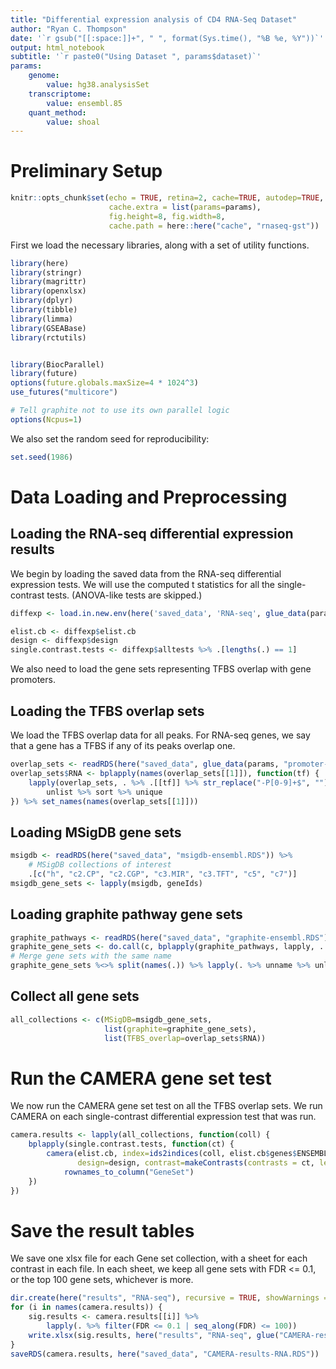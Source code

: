 ```yaml
---
title: "Differential expression analysis of CD4 RNA-Seq Dataset"
author: "Ryan C. Thompson"
date: '`r gsub("[[:space:]]+", " ", format(Sys.time(), "%B %e, %Y"))`'
output: html_notebook
subtitle: '`r paste0("Using Dataset ", params$dataset)`'
params:
    genome:
        value: hg38.analysisSet
    transcriptome:
        value: ensembl.85
    quant_method:
        value: shoal
---
```


# Preliminary Setup

```r
knitr::opts_chunk$set(echo = TRUE, retina=2, cache=TRUE, autodep=TRUE,
                      cache.extra = list(params=params),
                      fig.height=8, fig.width=8,
                      cache.path = here::here("cache", "rnaseq-gst"))
```

First we load the necessary libraries, along with a set of utility functions.

```r
library(here)
library(stringr)
library(magrittr)
library(openxlsx)
library(dplyr)
library(tibble)
library(limma)
library(GSEABase)
library(rctutils)


library(BiocParallel)
library(future)
options(future.globals.maxSize=4 * 1024^3)
use_futures("multicore")

# Tell graphite not to use its own parallel logic
options(Ncpus=1)
```

We also set the random seed for reproducibility:

```r
set.seed(1986)
```

# Data Loading and Preprocessing

## Loading the RNA-seq differential expression results

We begin by loading the saved data from the RNA-seq differential expression tests. We will use the computed t statistics for all the single-contrast tests. (ANOVA-like tests are skipped.)

```r
diffexp <- load.in.new.env(here('saved_data', 'RNA-seq', glue_data(params, '{quant_method}_{genome}_{transcriptome}-diffexp.rda')))

elist.cb <- diffexp$elist.cb
design <- diffexp$design
single.contrast.tests <- diffexp$alltests %>% .[lengths(.) == 1]
```

We also need to load the gene sets representing TFBS overlap with gene promoters.

## Loading the TFBS overlap sets

We load the TFBS overlap data for all peaks. For RNA-seq genes, we say that a gene has a TFBS if any of its peaks overlap one.

```r
overlap_sets <- readRDS(here("saved_data", glue_data(params, "promoter-tfbs-overlap_{genome}_{transcriptome}.RDS")))
overlap_sets$RNA <- bplapply(names(overlap_sets[[1]]), function(tf) {
    lapply(overlap_sets, . %>% .[[tf]] %>% str_replace("-P[0-9]+$", "")) %>%
        unlist %>% sort %>% unique
}) %>% set_names(names(overlap_sets[[1]]))
```

## Loading MSigDB gene sets

```r
msigdb <- readRDS(here("saved_data", "msigdb-ensembl.RDS")) %>%
    # MSigDB collections of interest
    .[c("h", "c2.CP", "c2.CGP", "c3.MIR", "c3.TFT", "c5", "c7")]
msigdb_gene_sets <- lapply(msigdb, geneIds)
```

## Loading graphite pathway gene sets

```r
graphite_pathways <- readRDS(here("saved_data", "graphite-ensembl.RDS"))
graphite_gene_sets <- do.call(c, bplapply(graphite_pathways, lapply, . %>% nodes %>% str_replace("^[A-Z]+:", "")))
# Merge gene sets with the same name
graphite_gene_sets %<>% split(names(.)) %>% lapply(. %>% unname %>% unlist)
```

## Collect all gene sets

```r
all_collections <- c(MSigDB=msigdb_gene_sets,
                     list(graphite=graphite_gene_sets),
                     list(TFBS_overlap=overlap_sets$RNA))
```
# Run the CAMERA gene set test

We now run the CAMERA gene set test on all the TFBS overlap sets. We run CAMERA on each single-contrast differential expression test that was run.

```r
camera.results <- lapply(all_collections, function(coll) {
    bplapply(single.contrast.tests, function(ct) {
        camera(elist.cb, index=ids2indices(coll, elist.cb$genes$ENSEMBL),
               design=design, contrast=makeContrasts(contrasts = ct, levels=design)) %>%
            rownames_to_column("GeneSet")
    })
})
```

# Save the result tables

We save one xlsx file for each Gene set collection, with a sheet for each contrast in each file. In each sheet, we keep all gene sets with FDR <= 0.1, or the top 100 gene sets, whichever is more.

```r
dir.create(here("results", "RNA-seq"), recursive = TRUE, showWarnings = FALSE)
for (i in names(camera.results)) {
    sig.results <- camera.results[[i]] %>%
        lapply(. %>% filter(FDR <= 0.1 | seq_along(FDR) <= 100))
    write.xlsx(sig.results, here("results", "RNA-seq", glue("CAMERA-results-{i}.xlsx")))
}
saveRDS(camera.results, here("saved_data", "CAMERA-results-RNA.RDS"))
```
